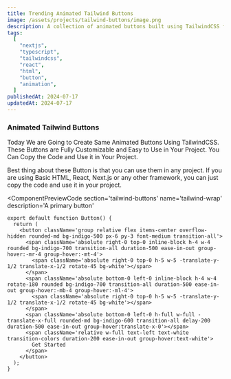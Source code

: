 ```yaml
---
title: Trending Animated Tailwind Buttons
image: /assets/projects/tailwind-buttons/image.png
description: A collection of animated buttons built using TailwindCSS for your next project. Easy to customize and copy to your project.
tags:
  [
    "nextjs",
    "typescript",
    "tailwindcss",
    "react",
    "html",
    "button",
    "animation",
  ]
publishedAt: 2024-07-17
updatedAt: 2024-07-17
---
```


### Animated Tailwind Buttons

Today We are Going to Create Same Animated Buttons Using TailwindCSS. These Buttons are Fully Customizable and Easy to Use in Your Project. You Can Copy the Code and Use it in Your Project.

<ComponentPreview
  section='tailwind-buttons'
  name='tailwind-banner'
  description='A primary button'
/>

Best thing about these Button is that you can use them in any project. If you are using Basic HTML, React, Next.js or any other framework, you can just copy the code and use it in your project.

<ComponentPreviewCode
  section='tailwind-buttons'
  name='tailwind-wrap'
  description='A primary button'
>
```
export default function Button() {
  return (
    <button className='group relative flex items-center overflow-hidden rounded-md bg-indigo-500 px-6 py-3 font-medium transition-all'>
      <span className='absolute right-0 top-0 inline-block h-4 w-4 rounded bg-indigo-700 transition-all duration-500 ease-in-out group-hover:-mr-4 group-hover:-mt-4'>
        <span className='absolute right-0 top-0 h-5 w-5 -translate-y-1/2 translate-x-1/2 rotate-45 bg-white'></span>
      </span>
      <span className='absolute bottom-0 left-0 inline-block h-4 w-4 rotate-180 rounded bg-indigo-700 transition-all duration-500 ease-in-out group-hover:-mb-4 group-hover:-ml-4'>
        <span className='absolute right-0 top-0 h-5 w-5 -translate-y-1/2 translate-x-1/2 rotate-45 bg-white'></span>
      </span>
      <span className='absolute bottom-0 left-0 h-full w-full -translate-x-full rounded-md bg-indigo-600 transition-all delay-200 duration-500 ease-in-out group-hover:translate-x-0'></span>
      <span className='relative w-full text-left text-white transition-colors duration-200 ease-in-out group-hover:text-white'>
        Get Started
      </span>
    </button>
  );
}
```
</ComponentPreviewCode>
